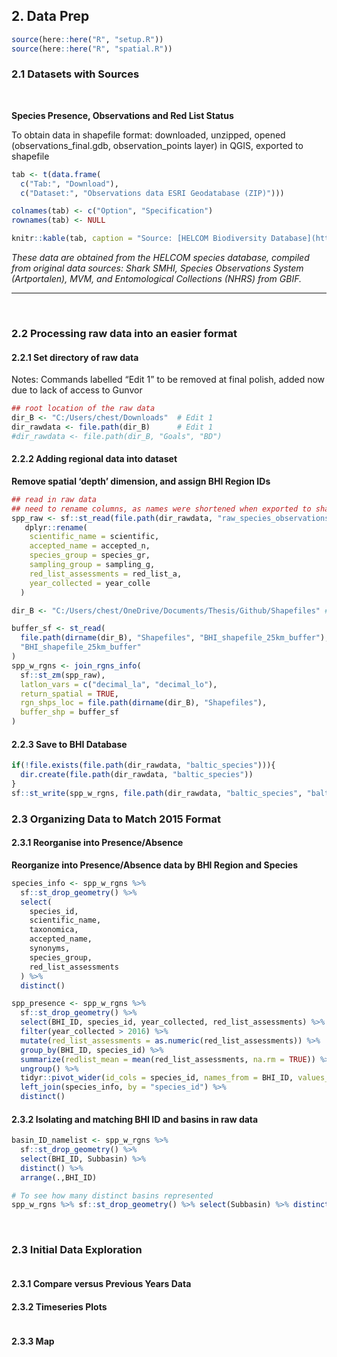 
## 2. Data Prep

```r
source(here::here("R", "setup.R"))
source(here::here("R", "spatial.R"))
```

### 2.1 Datasets with Sources
<br/>

**Species Presence, Observations and Red List Status**  
<!-- dataset save location BHI_share/BHI 2.0/Goals/BD/Goals/baltic_species/baltic_species.shp -->

To obtain data in shapefile format: downloaded, unzipped, opened (observations_final.gdb, observation_points layer) in QGIS, exported to shapefile

```r
tab <- t(data.frame(
  c("Tab:", "Download"), 
  c("Dataset:", "Observations data ESRI Geodatabase (ZIP)")))

colnames(tab) <- c("Option", "Specification")
rownames(tab) <- NULL

knitr::kable(tab, caption = "Source: [HELCOM Biodiversity Database](http://maps.helcom.fi/website/Biodiversity/) <br/> Downloaded 9 March by Chester")
```

*These data are obtained from the HELCOM species database, compiled from original data sources: Shark SMHI, Species Observations System (Artportalen), MVM, and Entomological Collections (NHRS) from GBIF.*

---

<br/>


### 2.2 Processing raw data into an easier format

#### 2.2.1 Set directory of raw data

Notes: Commands labelled "Edit 1" to be removed at final polish, added now due to lack of access to Gunvor

```r
## root location of the raw data
dir_B <- "C:/Users/chest/Downloads"  # Edit 1
dir_rawdata <- file.path(dir_B)      # Edit 1
#dir_rawdata <- file.path(dir_B, "Goals", "BD")
```

#### 2.2.2 Adding regional data into dataset

**Remove spatial 'depth' dimension, and assign BHI Region IDs**

```r
## read in raw data
## need to rename columns, as names were shortened when exported to shapefile...
spp_raw <- sf::st_read(file.path(dir_rawdata, "raw_species_observations")) %>% 
   dplyr::rename(
    scientific_name = scientific, 
    accepted_name = accepted_n, 
    species_group = species_gr, 
    sampling_group = sampling_g,
    red_list_assessments = red_list_a,
    year_collected = year_colle
  )

dir_B <- "C:/Users/chest/OneDrive/Documents/Thesis/Github/Shapefiles" # Edit 1

buffer_sf <- st_read(
  file.path(dirname(dir_B), "Shapefiles", "BHI_shapefile_25km_buffer"), 
  "BHI_shapefile_25km_buffer"
)
spp_w_rgns <- join_rgns_info(
  sf::st_zm(spp_raw),
  latlon_vars = c("decimal_la", "decimal_lo"),
  return_spatial = TRUE,
  rgn_shps_loc = file.path(dirname(dir_B), "Shapefiles"),
  buffer_shp = buffer_sf
)
```
#### 2.2.3 Save to BHI Database

```r
if(!file.exists(file.path(dir_rawdata, "baltic_species"))){
  dir.create(file.path(dir_rawdata, "baltic_species"))
}
sf::st_write(spp_w_rgns, file.path(dir_rawdata, "baltic_species", "baltic_species.shp"))
```


### 2.3 Organizing Data to Match 2015 Format

#### 2.3.1 Reorganise into Presence/Absence

**Reorganize into Presence/Absence data by BHI Region and Species**

```r
species_info <- spp_w_rgns %>% 
  sf::st_drop_geometry() %>% 
  select(
    species_id, 
    scientific_name,
    taxonomica, 
    accepted_name, 
    synonyms, 
    species_group, 
    red_list_assessments
  ) %>% 
  distinct()

spp_presence <- spp_w_rgns %>% 
  sf::st_drop_geometry() %>% 
  select(BHI_ID, species_id, year_collected, red_list_assessments) %>% 
  filter(year_collected > 2016) %>% 
  mutate(red_list_assessments = as.numeric(red_list_assessments)) %>% 
  group_by(BHI_ID, species_id) %>% 
  summarize(redlist_mean = mean(red_list_assessments, na.rm = TRUE)) %>% 
  ungroup() %>% 
  tidyr::pivot_wider(id_cols = species_id, names_from = BHI_ID, values_from = redlist_mean) %>% 
  left_join(species_info, by = "species_id") %>% 
  distinct()
```

#### 2.3.2 Isolating and matching BHI ID and basins in raw data

```r

basin_ID_namelist <- spp_w_rgns %>%
  sf::st_drop_geometry() %>%
  select(BHI_ID, Subbasin) %>%
  distinct() %>%
  arrange(.,BHI_ID)

# To see how many distinct basins represented
spp_w_rgns %>% sf::st_drop_geometry() %>% select(Subbasin) %>% distinct() %>% nrow()  #18 basins


```




<br/>

### 2.3 Initial Data Exploration


```r



```


#### 2.3.1 Compare versus Previous Years Data

#### 2.3.2 Timeseries Plots

```r
```

#### 2.3.3 Map



